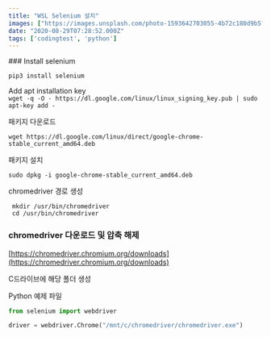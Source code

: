 ```yaml
---
title: "WSL Selenium 설치"
images: ["https://images.unsplash.com/photo-1593642703055-4b72c180d9b5?ixlib=rb-1.2.1&q=80&fm=jpg&crop=entropy&cs=tinysrgb&w=2000&fit=max&ixid=eyJhcHBfaWQiOjExNzczfQ"]
date: "2020-08-29T07:28:52.000Z"
tags: ['codingtest', 'python']
---
```


<TOCInline toc={props.toc} asDisclosure />
### Install selenium

`pip3 install selenium`

Add apt installation key  
`wget -q -O - https://dl.google.com/linux/linux_signing_key.pub | sudo apt-key add -`

패키지 다운로드

`wget https://dl.google.com/linux/direct/google-chrome-stable_current_amd64.deb`

패키지 설치

`sudo dpkg -i google-chrome-stable_current_amd64.deb`

chromedriver 경로 생성

```
 mkdir /usr/bin/chromedriver
 cd /usr/bin/chromedriver
```

### chromedriver 다운로드 및 압축 해제

[https://chromedriver.chromium.org/downloads](https://chromedriver.chromium.org/downloads)

C드라이브에 해당 폴더 생성

Python 예제 파일

```python
from selenium import webdriver

driver = webdriver.Chrome("/mnt/c/chromedriver/chromedriver.exe")
```
